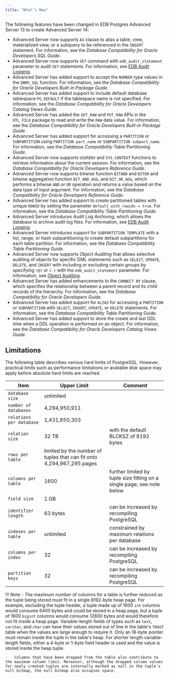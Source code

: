 ```yaml
---
title: "What’s New"
---
```


The following features have been changed in EDB Postgres Advanced Server 13 to create Advanced Server 14:

-   Advanced Server now supports `AS` clause to alias a table, view, materialized view, or a subquery to be referenced in the `INSERT` statement. For information, see the *Database Compatibility for Oracle Developers SQL Guide*.
-   Advanced Server now supports `SET` command with `edb_audit_statement` parameter to audit `SET` statements. For information, see [EDB Audit Logging](../03_database_administration/05_edb_audit_logging/#edb_audit_logging).
-   Advanced Server has added support to accept the `NUMBER` type values in the `DBMS_SQL` function. For information, see the *Database Compatibility for Oracle Developers Built-in Package Guide*.
-   Advanced Server has added support to include default database tablespace `PG_DEFAULT` if the tablespace name is not specified. For information, see the *Database Compatibility for Oracle Developers Catalog Views Guide*. 
-   Advanced Server has added the `GET_RAW` and `PUT_RAW` APIs in the `UTL_FILE` package to read and write the `RAW` data value. For information, see the *Database Compatibility for Oracle Developers Built-in Package Guide*.
-   Advanced Server has added support for accessing a `PARTITION` or `SUBPARTITION` using `PARTITION part_name` or `SUBPARTITION subpart_name`. For information, see the *Database Compatibility Table Partitioning Guide*.
-   Advanced Server now supports `USERENV` and `SYS_CONTEXT` functions to retrieve information about the current session. For information, see the *Database Compatibility for Oracle Developers Reference Guide*.
-   Advanced Server now supports bitwise function `BITAND` and `BITOR` and bitwise aggregation function `BIT_AND_AGG`, and `BIT_OR_AGG`, which performs a bitwise `AND` or `OR` operation and returns a value based on the data type of input argument. For information, see the *Database Compatibility for Oracle Developers Reference Guide*.
-   Advanced Server has added support to create partitioned tables with unique `ROWID` by setting the parameter `default_with_rowids = true`. For information, see the *Database Compatibility Table Partitioning Guide*.
-   Advanced Server introduces *Audit Log Archiving*, which allows the database to archive audit log files. For information, see [EDB Audit Logging](../03_database_administration/05_edb_audit_logging/#edb_audit_logging).
-   Advanced Server introduces support for `SUBPARTITION TEMPLATE` with a list, range, or hash subpartitioning to create default subpartitions for each table partition. For information, see the *Database Compatibility Table Partitioning Guide*.
-   Advanced Server now supports *Object Auditing* that allows selective auditing of objects for specific DML statements such as `SELECT`, `UPDATE`, `DELETE`, and `INSERT` with including or excluding certain groups by specifying `(@)` or `(-)` with the `edb_audit_statement` parameter. For information, see [Object Auditing](../03_database_administration/05_edb_audit_logging/09_object_auditing/#object_auditing).
-   Advanced Server has added enhancements to the `CONNECT BY` clause, which specifies the relationship between a parent record and its child records of the hierarchy. For information, see the *Database Compatibility for Oracle Developers Guide*.
-   Advanced Server has added support for `ALIAS` for accessing a `PARTITION` or `SUBPARTITION` with `SELECT`, `INSERT`, `UPDATE`, or `DELETE` statements. For information, see the *Database Compatibility Table Partitioning Guide*.
-   Advanced Server has added support to store the create and last DDL time when a DDL operation is performed on an object. For information, see the *Database Compatibility for Oracle Developers Catalog Views Guide*.

## Limitations

The following table describes various hard limits of PostgreSQL. However, practical limits such as performance limitations or available disk space may apply before absolute hard limits are reached.

| Item                     | Upper Limit                                                           | Comment                                                                |
| ------------------------ | --------------------------------------------------------------------- | ---------------------------------------------------------------------- |
| `database size`          | unlimited                                                             |                                                                        |
| `number of databases`    | 4,294,950,911                                                         |                                                                        |
| `relations per database` | 1,431,650,303                                                         |                                                                        |
| `relation size`          | 32 TB                                                                 | with the default BLCKSZ of 8192 bytes                                  |
| `rows per table`         | limited by the number of tuples that can fit onto 4,294,967,295 pages |                                                                        |
| `columns per table`      | 1600                                                                  | further limited by tuple size fitting on a single page; see note below |
| `field size`             | 1 GB                                                                  |                                                                        |
| `identifier length`      | 63 bytes                                                              | can be increased by recompiling PostgreSQL                             |
| `indexes per table`      | unlimited                                                             | constrained by maximum relations per database                          |
| `columns per index`      | 32                                                                    | can be increased by recompiling PostgreSQL                             |
| `partition keys`         | 32                                                                    | can be increased by recompiling PostgreSQL                             |

!!! Note
    -   The maximum number of columns for a table is further reduced as the tuple being stored must fit in a single 8192-byte heap page. For example, excluding the tuple header, a tuple made up of 1600 `int` columns would consume 6400 bytes and could be stored in a heap page, but a tuple of 1600 `bigint` columns would consume 12800 bytes and would therefore not fit inside a heap page. Variable-length fields of types such as `text`, `varchar`, and `char` can have their values stored out of line in the table's `TOAST` table when the values are large enough to require it. Only an 18-byte pointer must remain inside the tuple in the table's heap. For shorter length variable-length fields, either a 4-byte or 1-byte field header is used and the value is stored inside the heap tuple.

    -   Columns that have been dropped from the table also contribute to the maximum column limit. Moreover, although the dropped column values for newly created tuples are internally marked as null in the tuple's null bitmap, the null bitmap also occupies space.

